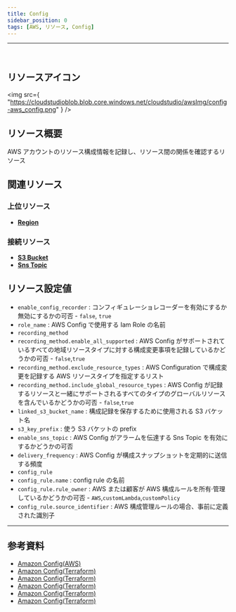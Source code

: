 ```yaml
---
title: Config
sidebar_position: 0
tags: [AWS, リソース, Config]
---
```


<hr />
<br />

## リソースアイコン

<img
    src={
        "https://cloudstudioblob.blob.core.windows.net/cloudstudio/awsImg/config-aws_config.png"
    }
/>

## リソース概要

AWS アカウントのリソース構成情報を記録し、リソース間の関係を確認するリソース

## 関連リソース

### 上位リソース

-   [**Region**](https://docs.cstudio.app/ja/docs/resource/aws/Base/Region)

### 接続リソース

-   [**S3 Bucket**](https://docs.cstudio.app/ja/docs/resource/aws/S3/S3Bucket)
-   [**Sns Topic**](https://docs.cstudio.app/ja/docs/resource/aws/Sns/SnsTopic)

## リソース設定値

-   `enable_config_recorder` : コンフィギュレーショレコーダーを有効にするか無効にするかの可否 - `false`, `true`
-   `role_name` : AWS Config で使用する Iam Role の名前
-   `recording_method`
-   `recording_method.enable_all_supported` : AWS Config がサポートされているすべての地域リソースタイプに対する構成変更事項を記録しているかどうかの可否 - `false`,`true`
-   `recording_method.exclude_resource_types` : AWS Configuration で構成変更を記録する AWS リソースタイプを指定するリスト
-   `recording_method.include_global_resource_types` : AWS Config が記録するリソースと一緒にサポートされるすべてのタイプのグローバルリソースを含んでいるかどうかの可否 - `false`,`true`
-   `linked_s3_bucket_name` : 構成記録を保存するために使用される S3 バケット名
-   `s3_key_prefix` : 使う S3 バケットの prefix
-   `enable_sns_topic` : AWS Config がアラームを伝達する Sns Topic を有効にするかどうかの可否
-   `delivery_frequency` : AWS Config が構成スナップショットを定期的に送信する頻度
-   `config_rule`
-   `config_rule.name` : config rule の名前
-   `config_rule.rule_owner` : AWS または顧客が AWS 構成ルールを所有·管理しているかどうかの可否 - `AWS`,`customLambda`,`customPolicy`
-   `config_rule.source_identifier` : AWS 構成管理ルールの場合、事前に定義された識別子

---

## 参考資料

-   [Amazon Config(AWS)](https://docs.aws.amazon.com/ko_kr/config/latest/developerguide/WhatIsConfig.html)
-   [Amazon Config(Terraform)](https://registry.terraform.io/providers/hashicorp/aws/latest/docs/resources/config_configuration_recorder)
-   [Amazon Config(Terraform)](https://registry.terraform.io/providers/hashicorp/aws/latest/docs/resources/config_delivery_channel)
-   [Amazon Config(Terraform)](https://registry.terraform.io/providers/hashicorp/aws/latest/docs/resources/config_config_rule)
-   [Amazon Config(Terraform)](https://registry.terraform.io/providers/hashicorp/aws/latest/docs/resources/config_config_rule)
-   [Amazon Config(Terraform)](https://registry.terraform.io/providers/hashicorp/aws/latest/docs/resources/config_configuration_recorder_status)
